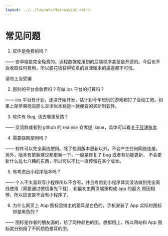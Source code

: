 ```yaml
---
layout: ../../layouts/MainLayout.astro
---
```


# 常见问题

1. 软件是免费的吗？

—— 安卓端是完全免费的。远程数据库用到的后端程序甚至是开源的。今后也不会收取任何费用，所以要花钱获得安卓的豆津账本的渠道都不可信。

请勿上当受骗

2. 那别的平台会收费吗？有做 ios 平台的打算吗？

—— ios 平台有计划，还没开始开发，估计到今年想玩的游戏都打了会动工吧。如果上架苹果商店那么豆津账本将是一款便宜的买断制软件。

3. 软件有 Bug, 该去哪里反馈？

—— 交流群或者到 github 的 realese 仓库提 issue，具体可以看[关于豆津账本](/others/about)

4. 需要联网使用吗？

—— 软件可以完全离线使用。除了检测版本更新以外，不会产生任何网络连接。另外，版本有更新建议都更新一下，一般是修复了 bug 或者有功能更新，
不会更新什么乱七八糟的东西，所以可以不比一直停留在某个版本。

5. 有考虑出小程序版本吗？

—— 个人不太喜欢写小程序所以不会有。并且考虑到小程序其实没法做到完全离线使用（需要通过微信事先下载），和最初由网页端重构成 app 的最大
原因相悖，所以应该是不会有小程序了。

6. 为什么网页上 App 图标里摊主的猫耳是白色的，手机安装了 App 实际的图标却是黑色的？

—— 图标是作者的朋友画的，给了两种颜色的图，想都用上，所以网站和 App 图标就分别用了不同颜色猫耳的图。
